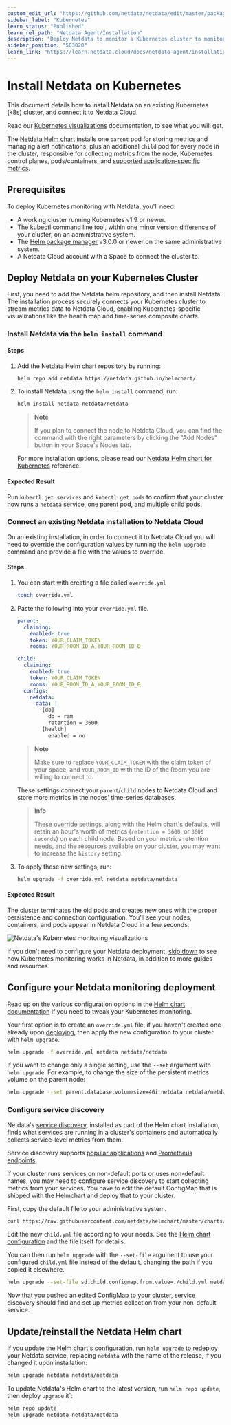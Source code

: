 ```yaml
---
custom_edit_url: "https://github.com/netdata/netdata/edit/master/packaging/installer/methods/kubernetes.md"
sidebar_label: "Kubernetes"
learn_status: "Published"
learn_rel_path: "Netdata Agent/Installation"
description: "Deploy Netdata to monitor a Kubernetes cluster to monitor the health, performance, resource utilization, and application metrics of a Kubernetes cluster in real time."
sidebar_position: "503020"
learn_link: "https://learn.netdata.cloud/docs/netdata-agent/installation/kubernetes"
---
```



# Install Netdata on Kubernetes

This document details how to install Netdata on an existing Kubernetes (k8s) cluster, and connect it to Netdata Cloud. 

Read our [Kubernetes visualizations](/docs/dashboards-and-charts/tabs/kubernetes) documentation, to see what you will get.

The [Netdata Helm chart](/docs/netdata-agent/installation/kubernetes-helm-chart-reference) installs one `parent` pod for storing metrics and managing alert notifications, plus an additional `child` pod for every node in the cluster, responsible for collecting metrics from the node, Kubernetes control planes, pods/containers, and [supported application-specific metrics](https://github.com/netdata/helmchart#service-discovery-and-supported-services).

## Prerequisites

To deploy Kubernetes monitoring with Netdata, you'll need:

- A working cluster running Kubernetes v1.9 or newer.
- The [kubectl](https://kubernetes.io/docs/reference/kubectl/overview/) command line tool, within [one minor version
    difference](https://kubernetes.io/docs/tasks/tools/install-kubectl/#before-you-begin) of your cluster, on an
    administrative system.
- The [Helm package manager](https://helm.sh/) v3.0.0 or newer on the same administrative system.
- A Netdata Cloud account with a Space to connect the cluster to.

## Deploy Netdata on your Kubernetes Cluster

First, you need to add the Netdata helm repository, and then install Netdata.  
The installation process securely connects your Kubernetes cluster to stream metrics data to Netdata Cloud, enabling Kubernetes-specific visualizations like the health map and time-series composite charts.

<Tabs groupId="installation_type">
<TabItem value="new_installations" label="New Installations">

<h3> Install Netdata via the <code>helm install</code> command </h3>

#### Steps

1. Add the Netdata Helm chart repository by running:

    ```bash
    helm repo add netdata https://netdata.github.io/helmchart/
    ```

2. To install Netdata using the `helm install` command, run:

    ```bash
    helm install netdata netdata/netdata 
    ```

    > **Note**
    >
    > If you plan to connect the node to Netdata Cloud, you can find the command with the right parameters by clicking the "Add Nodes" button in your Space's Nodes tab.

    For more installation options, please read our [Netdata Helm chart for Kubernetes](/docs/netdata-agent/installation/kubernetes-helm-chart-reference) reference.

#### Expected Result

Run `kubectl get services` and `kubectl get pods` to confirm that your cluster now runs a `netdata` service, one parent pod, and multiple child pods.

</TabItem>
<TabItem value="existing_installations" label="Existing Installations">

<h3> Connect an existing Netdata installation to Netdata Cloud </h3>

On an existing installation, in order to connect it to Netdata Cloud you will need to override the configuration values by running the `helm upgrade` command and provide a file with the values to override.

#### Steps

1. You can start with creating a file called `override.yml`

    ```bash
    touch override.yml
    ```

2. Paste the following into your `override.yml` file.

    ```yaml
    parent:
      claiming:
        enabled: true
        token: YOUR_CLAIM_TOKEN
        rooms: YOUR_ROOM_ID_A,YOUR_ROOM_ID_B

    child:
      claiming:
        enabled: true
        token: YOUR_CLAIM_TOKEN
        rooms: YOUR_ROOM_ID_A,YOUR_ROOM_ID_B
      configs:
        netdata:
          data: |
            [db]
              db = ram
              retention = 3600
            [health]
              enabled = no
    ```

    > **Note**
    >
    > Make sure to replace `YOUR_CLAIM_TOKEN` with the claim token of your space,
    > and `YOUR_ROOM_ID` with the ID of the Room you are willing to connect to.

    These settings connect your `parent`/`child` nodes to Netdata Cloud and store more metrics in the nodes' time-series databases.

    > **Info**
    >
    > These override settings, along with the Helm chart's defaults, will retain an hour's worth of metrics (`retention = 3600`, or `3600 seconds`) on each child node. Based on your metrics retention needs, and the resources available on your cluster, you may want to increase the `history` setting.

3. To apply these new settings, run:

    ```bash
    helm upgrade -f override.yml netdata netdata/netdata
    ```

#### Expected Result

The cluster terminates the old pods and creates new ones with the proper persistence and connection configuration. You'll see your nodes, containers, and pods appear in Netdata Cloud in a few seconds.

</TabItem>
</Tabs>

![Netdata's Kubernetes monitoring
visualizations](https://user-images.githubusercontent.com/1153921/107801491-5dcb0f00-6d1d-11eb-9ab1-876c39f556e2.png)

If you don't need to configure your Netdata deployment, [skip down](#whats-next) to see how Kubernetes monitoring works in Netdata, in addition to more guides and resources.

## Configure your Netdata monitoring deployment

Read up on the various configuration options in the [Helm chart
documentation](https://github.com/netdata/helmchart#configuration) if you need to tweak your Kubernetes monitoring.

Your first option is to create an `override.yml` file, if you haven't created one already upon [deploying](#deploy-netdata-on-your-kubernetes-cluster), then apply the new configuration to your cluster with `helm
upgrade`.

```bash
helm upgrade -f override.yml netdata netdata/netdata
```

If you want to change only a single setting, use the `--set` argument with `helm upgrade`. For example, to change the
size of the persistent metrics volume on the parent node:

```bash
helm upgrade --set parent.database.volumesize=4Gi netdata netdata/netdata
```

### Configure service discovery

Netdata's [service discovery](https://github.com/netdata/agent-service-discovery/#service-discovery), installed as part
of the Helm chart installation, finds what services are running in a cluster's containers and automatically collects
service-level metrics from them.

Service discovery supports [popular applications](https://github.com/netdata/helmchart#applications) and [Prometheus endpoints](https://github.com/netdata/helmchart#prometheus-endpoints).

If your cluster runs services on non-default ports or uses non-default names, you may need to configure service
discovery to start collecting metrics from your services. You have to edit the default ConfigMap that is shipped with
the Helmchart and deploy that to your cluster.

First, copy the default file to your administrative system.

```bash
curl https://raw.githubusercontent.com/netdata/helmchart/master/charts/netdata/sdconfig/child.yml -o child.yml
```

Edit the new `child.yml` file according to your needs. See the [Helm chart configuration](https://github.com/netdata/helmchart#configuration) and the file itself for details.

You can then run `helm upgrade` with the `--set-file` argument to use your configured `child.yml` file instead of the
default, changing the path if you copied it elsewhere.

```bash
helm upgrade --set-file sd.child.configmap.from.value=./child.yml netdata netdata/netdata
```

Now that you pushed an edited ConfigMap to your cluster, service discovery should find and set up metrics collection
from your non-default service.

## Update/reinstall the Netdata Helm chart

If you update the Helm chart's configuration, run `helm upgrade` to redeploy your Netdata service, replacing `netdata`
with the name of the release, if you changed it upon installation:

```bash
helm upgrade netdata netdata/netdata
```

To update Netdata's Helm chart to the latest version, run `helm repo update`, then deploy `upgrade` it`:

```bash
helm repo update
helm upgrade netdata netdata/netdata
```
